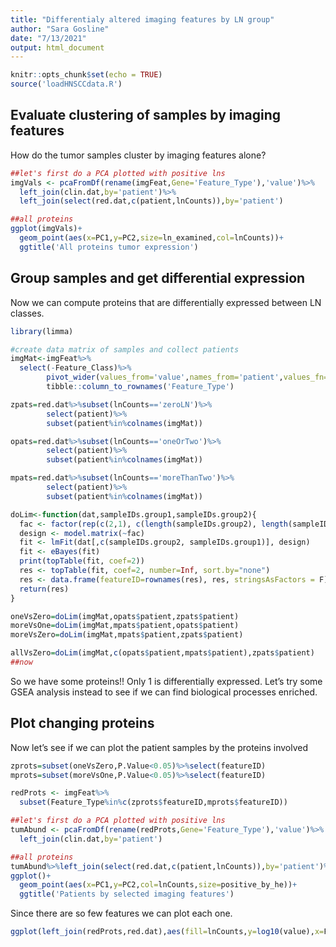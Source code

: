 ```yaml
---
title: "Differentialy altered imaging features by LN group"
author: "Sara Gosline"
date: "7/13/2021"
output: html_document
---
```


```r
knitr::opts_chunk$set(echo = TRUE)
source('loadHNSCCdata.R')
```

## Evaluate clustering of samples by imaging features

How do the tumor samples cluster by imaging features alone?

```r
##let's first do a PCA plotted with positive lns
imgVals <- pcaFromDf(rename(imgFeat,Gene='Feature_Type'),'value')%>%
  left_join(clin.dat,by='patient')%>%
  left_join(select(red.dat,c(patient,lnCounts)),by='patient')

##all proteins
ggplot(imgVals)+
  geom_point(aes(x=PC1,y=PC2,size=ln_examined,col=lnCounts))+
  ggtitle('All proteins tumor expression')


```

## Group samples and get differential expression

Now we can compute proteins that are differentially expressed between LN classes.

```r
library(limma)

#create data matrix of samples and collect patients
imgMat<-imgFeat%>%
  select(-Feature_Class)%>%
        pivot_wider(values_from='value',names_from='patient',values_fn=(value=mean))%>%
        tibble::column_to_rownames('Feature_Type')

zpats=red.dat%>%subset(lnCounts=='zeroLN')%>%
        select(patient)%>%
        subset(patient%in%colnames(imgMat))

opats=red.dat%>%subset(lnCounts=='oneOrTwo')%>%
        select(patient)%>%
        subset(patient%in%colnames(imgMat))

mpats=red.dat%>%subset(lnCounts=='moreThanTwo')%>%
        select(patient)%>%
        subset(patient%in%colnames(imgMat))

doLim<-function(dat,sampleIDs.group1,sampleIDs.group2){
  fac <- factor(rep(c(2,1), c(length(sampleIDs.group2), length(sampleIDs.group1))))
  design <- model.matrix(~fac)
  fit <- lmFit(dat[,c(sampleIDs.group2, sampleIDs.group1)], design)
  fit <- eBayes(fit)
  print(topTable(fit, coef=2))
  res <- topTable(fit, coef=2, number=Inf, sort.by="none")
  res <- data.frame(featureID=rownames(res), res, stringsAsFactors = F)
  return(res)
}

oneVsZero=doLim(imgMat,opats$patient,zpats$patient)
moreVsOne=doLim(imgMat,mpats$patient,opats$patient)
moreVsZero=doLim(imgMat,mpats$patient,zpats$patient)

allVsZero=doLim(imgMat,c(opats$patient,mpats$patient),zpats$patient)
##now 
```

So we have some proteins!! Only 1 is differentially expressed. Let's try some GSEA analysis instead to see if we can find biological processes enriched.




## Plot changing proteins

Now let's see if we can plot the patient samples by the proteins involved


```r
zprots=subset(oneVsZero,P.Value<0.05)%>%select(featureID)
mprots=subset(moreVsOne,P.Value<0.05)%>%select(featureID)

redProts <- imgFeat%>%
  subset(Feature_Type%in%c(zprots$featureID,mprots$featureID))

##let's first do a PCA plotted with positive lns
tumAbund <- pcaFromDf(rename(redProts,Gene='Feature_Type'),'value')%>%
  left_join(clin.dat,by='patient')

##all proteins
tumAbund%>%left_join(select(red.dat,c(patient,lnCounts)),by='patient')%>%
ggplot()+
  geom_point(aes(x=PC1,y=PC2,col=lnCounts,size=positive_by_he))+
  ggtitle('Patients by selected imaging features')

```

Since there are so few features we can plot each one. 

```r

ggplot(left_join(redProts,red.dat),aes(fill=lnCounts,y=log10(value),x=Feature_Type))+geom_boxplot()+guides(x=guide_axis(angle=45))

```